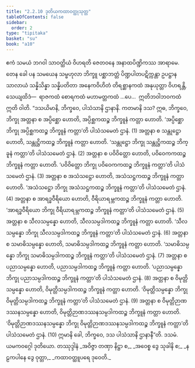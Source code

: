```yaml
---
title: "2.2.10 ဒုတိယကထာဝတ္ထုသုတ္တ"
tableOfContents: false
sidebar:
  order: 2
type: "tipitaka"
basket: "su"
book: "a10"
---
```



<DynamicBreadcrumb />

<Division number="70" book="a10">

<Paragraph number="503" book="a10">
ဧကံ သမယံ ဘဂဝါ သာဝတ္ထိယံ ဝိဟရတိ ဇေတဝနေ အနာထပိဏ္ဍိကဿ အာရာမေ. တေန ခေါ ပန သမယေန သမ္ဗဟုလာ ဘိက္ခူ ပစ္ဆာဘတ္တံ ပိဏ္ဍပါတပဋိက္ကန္တာ ဥပဋ္ဌာနသာလာယံ သန္နိသိန္နာ သန္နိပတိတာ အနေကဝိဟိတံ တိရစ္ဆာနကထံ အနုယုတ္တာ ဝိဟရန္တိ, သေယျထိဒံ—  ရာဇကထံ စောရကထံ မဟာမတ္တကထံ …ပေ…  ဣတိဘဝါဘဝကထံ ဣတိ ဝါတိ.
</Paragraph>

<Paragraph number="504" book="a10">
“ဒသယိမာနိ, ဘိက္ခဝေ, ပါသံသာနိ ဌာနာနိ. ကတမာနိ ဒသ? ဣဓ, ဘိက္ခဝေ, ဘိက္ခု အတ္တနာ စ အပ္ပိစ္ဆော ဟောတိ, အပ္ပိစ္ဆကထဉ္စ ဘိက္ခူနံ ကတ္တာ ဟောတိ. ‘အပ္ပိစ္ဆော ဘိက္ခု အပ္ပိစ္ဆကထဉ္စ ဘိက္ခူနံ ကတ္တာ’တိ ပါသံသမေတံ ဌာနံ. (1)
</Paragraph>

<Paragraph number="505" book="a10">
အတ္တနာ စ သန္တုဋ္ဌော ဟောတိ, သန္တုဋ္ဌိကထဉ္စ ဘိက္ခူနံ ကတ္တာ ဟောတိ. ‘သန္တုဋ္ဌော ဘိက္ခု သန္တုဋ္ဌိကထဉ္စ ဘိက္ခူနံ ကတ္တာ’တိ ပါသံသမေတံ ဌာနံ. (2)
</Paragraph>

<Paragraph number="506" book="a10">
အတ္တနာ စ ပဝိဝိတ္တော ဟောတိ, ပဝိဝေကကထဉ္စ ဘိက္ခူနံ ကတ္တာ ဟောတိ. ‘ပဝိဝိတ္တော ဘိက္ခု ပဝိဝေကကထဉ္စ ဘိက္ခူနံ ကတ္တာ’တိ ပါသံသမေတံ ဌာနံ. (3)
</Paragraph>

<Paragraph number="507" book="a10">
အတ္တနာ စ အသံသဋ္ဌော ဟောတိ, အသံသဋ္ဌကထဉ္စ ဘိက္ခူနံ ကတ္တာ ဟောတိ. ‘အသံသဋ္ဌော ဘိက္ခု အသံသဋ္ဌကထဉ္စ ဘိက္ခူနံ ကတ္တာ’တိ ပါသံသမေတံ ဌာနံ. (4)
</Paragraph>

<Paragraph number="508" book="a10">
အတ္တနာ စ အာရဒ္ဓဝီရိယော ဟောတိ, ဝီရိယာရမ္ဘကထဉ္စ ဘိက္ခူနံ ကတ္တာ ဟောတိ. ‘အာရဒ္ဓဝီရိယော ဘိက္ခု ဝီရိယာရမ္ဘကထဉ္စ ဘိက္ခူနံ ကတ္တာ’တိ ပါသံသမေတံ ဌာနံ. (5)
</Paragraph>

<Paragraph number="509" book="a10">
အတ္တနာ စ သီလသမ္ပန္နော ဟောတိ, သီလသမ္ပဒါကထဉ္စ ဘိက္ခူနံ ကတ္တာ ဟောတိ. ‘သီလသမ္ပန္နော ဘိက္ခု သီလသမ္ပဒါကထဉ္စ ဘိက္ခူနံ ကတ္တာ’တိ ပါသံသမေတံ ဌာနံ. (6)
</Paragraph>

<Paragraph number="510" book="a10">
အတ္တနာ စ သမာဓိသမ္ပန္နော ဟောတိ, သမာဓိသမ္ပဒါကထဉ္စ ဘိက္ခူနံ ကတ္တာ ဟောတိ. ‘သမာဓိသမ္ပန္နော ဘိက္ခု သမာဓိသမ္ပဒါကထဉ္စ ဘိက္ခူနံ ကတ္တာ’တိ ပါသံသမေတံ ဌာနံ. (7)
</Paragraph>

<Paragraph number="511" book="a10">
အတ္တနာ စ ပညာသမ္ပန္နော ဟောတိ, ပညာသမ္ပဒါကထဉ္စ ဘိက္ခူနံ ကတ္တာ ဟောတိ. ‘ပညာသမ္ပန္နော ဘိက္ခု ပညာသမ္ပဒါကထဉ္စ ဘိက္ခူနံ ကတ္တာ’တိ ပါသံသမေတံ ဌာနံ. (8)
</Paragraph>

<Paragraph number="512" book="a10">
အတ္တနာ စ ဝိမုတ္တိသမ္ပန္နော ဟောတိ, ဝိမုတ္တိသမ္ပဒါကထဉ္စ ဘိက္ခူနံ ကတ္တာ ဟောတိ. ‘ဝိမုတ္တိသမ္ပန္နော ဘိက္ခု ဝိမုတ္တိသမ္ပဒါကထဉ္စ ဘိက္ခူနံ ကတ္တာ’တိ ပါသံသမေတံ ဌာနံ. (9)
</Paragraph>

<Paragraph number="513" book="a10">
အတ္တနာ စ ဝိမုတ္တိဉာဏဒဿနသမ္ပန္နော ဟောတိ, ဝိမုတ္တိဉာဏဒဿနသမ္ပဒါကထဉ္စ ဘိက္ခူနံ ကတ္တာ ဟောတိ. ‘ဝိမုတ္တိဉာဏဒဿနသမ္ပန္နော ဘိက္ခု ဝိမုတ္တိဉာဏဒဿနသမ္ပဒါကထဉ္စ ဘိက္ခူနံ ကတ္တာ’တိ ပါသံသမေတံ ဌာနံ. (10)
</Paragraph>

<Paragraph number="514" book="a10">
ဣမာနိ ခေါ, ဘိက္ခဝေ, ဒသ ပါသံသာနိ ဌာနာနီ”တိ.

</Paragraph>
</Division>

<Paragraph number="515" type="center" book="a10">
ဒသမံ.



</Paragraph>

<Paragraph number="516" type="center" book="a10">
ယမကဝဂ္ဂေါ ဒုတိယော.



</Paragraph>

<Paragraph number="517" type="center" book="a10">
တဿုဒ္ဒါနံ


</Paragraph>

<Paragraph number="518" type="verses" book="a10">
_အဝိဇ္ဇာ တဏှာ နိဋ္ဌာ စ,_  
_အဝေစ္စ ဒွေ သုခါနိ စ;_  
_နဠကပါနေ ဒွေ ဝုတ္တာ,_  
_ကထာဝတ္ထူပရေ ဒုဝေတိ._
</Paragraph>